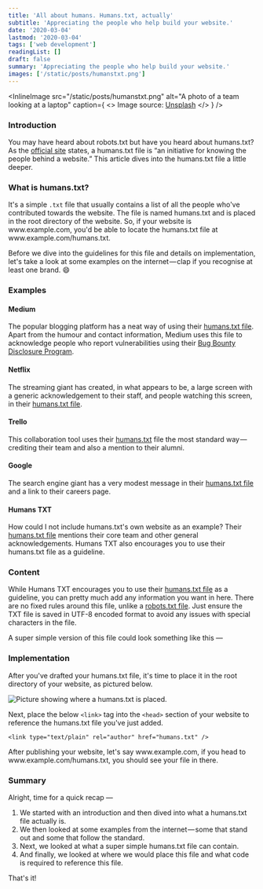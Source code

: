 ```yaml
---
title: 'All about humans. Humans.txt, actually'
subtitle: 'Appreciating the people who help build your website.'
date: '2020-03-04'
lastmod: '2020-03-04'
tags: ['web development']
readingList: []
draft: false
summary: 'Appreciating the people who help build your website.'
images: ['/static/posts/humanstxt.png']
---
```


<InlineImage
  src="/static/posts/humanstxt.png"
  alt="A photo of a team looking at a laptop"
  caption={
    <>
      Image source: <a href="https://unsplash.com/photos/Of_m3hMsoAA">Unsplash</a>
    </>
  }
/>

### Introduction

You may have heard about robots.txt but have you heard about humans.txt? As the [official site](http://humanstxt.org/) states, a humans.txt file is “an initiative for knowing the people behind a website.” This article dives into the humans.txt file a little deeper.

### What is humans.txt?

It's a simple `.txt` file that usually contains a list of all the people who've contributed towards the website. The file is named humans.txt and is placed in the root directory of the website. So, if your website is www\.example.com, you'd be able to locate the humans.txt file at www\.example.com/humans.txt.

Before we dive into the guidelines for this file and details on implementation, let's take a look at some examples on the internet — clap if you recognise at least one brand. 😄

### Examples

#### Medium

The popular blogging platform has a neat way of using their [humans.txt file](https://medium.com/humans.txt). Apart from the humour and contact information, Medium uses this file to acknowledge people who report vulnerabilities using their [Bug Bounty Disclosure Program](https://help.medium.com/hc/en-us/articles/213481308-Bug-Bounty-Disclosure-Program).

#### Netflix

The streaming giant has created, in what appears to be, a large screen with a generic acknowledgement to their staff, and people watching this screen, in their [humans.txt file](https://www.netflix.com/humans.txt).

#### Trello

This collaboration tool uses their [humans.txt](https://trello.com/humans.txt) file the most standard way — crediting their team and also a mention to their alumni.

#### Google

The search engine giant has a very modest message in their [humans.txt file](https://www.google.com/humans.txt) and a link to their careers page.

#### Humans TXT

How could I not include humans.txt's own website as an example? Their [humans.txt file](http://humanstxt.org/humans.txt) mentions their core team and other general acknowledgements. Humans TXT also encourages you to use their humans.txt file as a guideline.

### Content

While Humans TXT encourages you to use their [humans.txt file](http://humanstxt.org/humans.txt) as a guideline, you can pretty much add any information you want in here. There are no fixed rules around this file, unlike a [robots.txt file](https://www.robotstxt.org/robotstxt.html). Just ensure the TXT file is saved in UTF-8 encoded format to avoid any issues with special characters in the file.

A super simple version of this file could look something like this —

### Implementation

After you've drafted your humans.txt file, it's time to place it in the root directory of your website, as pictured below.

![Picture showing where a humans.txt is placed.](/static/posts/1_3FTDelxg7QelW_EAnfIPqQ.png)

Next, place the below `<link>` tag into the `<head>` section of your website to reference the humans.txt file you've just added.

```
<link type="text/plain" rel="author" href="humans.txt" />
```

After publishing your website, let's say www\.example.com, if you head to www\.example.com/humans.txt, you should see your file in there.

### Summary

Alright, time for a quick recap —

1. We started with an introduction and then dived into what a humans.txt file actually is.
2. We then looked at some examples from the internet — some that stand out and some that follow the standard.
3. Next, we looked at what a super simple humans.txt file can contain.
4. And finally, we looked at where we would place this file and what code is required to reference this file.

That's it!
